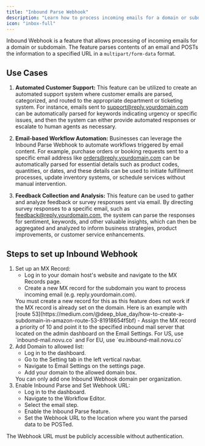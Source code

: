 ```yaml
---
title: "Inbound Parse Webhook"
description: "Learn how to process incoming emails for a domain or subdomain"
icon: "inbox-full"
---
```


Inbound Webhook is a feature that allows processing of incoming emails for a domain or subdomain.
The feature parses contents of an email and POSTs the information to a specified URL in a `multipart/form-data` format.

## Use Cases

1. **Automated Customer Support:** This feature can be utilized to create an automated support system where customer emails are parsed, categorized, and routed to the appropriate department or ticketing system. For instance, emails sent to support@reply.yourdomain.com can be automatically parsed for keywords indicating urgency or specific issues, and then the system can either provide automated responses or escalate to human agents as necessary.

2. **Email-based Workflow Automation:** Businesses can leverage the Inbound Parse Webhook to automate workflows triggered by email content. For example, purchase orders or booking requests sent to a specific email address like orders@reply.yourdomain.com can be automatically parsed for essential details such as product codes, quantities, or dates, and these details can be used to initiate fulfillment processes, update inventory systems, or schedule services without manual intervention.

3. **Feedback Collection and Analysis:** This feature can be used to gather and analyze feedback or survey responses sent via email. By directing survey responses to a specific email, such as feedback@reply.yourdomain.com, the system can parse the responses for sentiment, keywords, and other valuable insights, which can then be aggregated and analyzed to inform business strategies, product improvements, or customer service enhancements.

<Snippet file="cloud-only-feature.mdx" />

## Steps to set up Inbound Webhook

1. Set up an MX Record:
   - Log in to your domain host's website and navigate to the MX Records page.
   - Create a new MX record for the subdomain you want to process incoming email (e.g. reply.yourdomain.com).
    <Warning>
        You must create a new record for this as this feature does not work if the MX record is already set on the domain.
        Here is an example with [route 53](https://medium.com/@deep_blue_day/how-to-create-a-subdomain-in-amazon-route-53-81918654f5bf)
    </Warning>
   - Assign the MX record a priority of 10 and point it to the specified inbound mail server that located on the admin dashboard on the Email Settings.
     <Info>
       For US, use `inbound-mail.novu.co` and For EU, use
       `eu.inbound-mail.novu.co`
     </Info>
2. Add Domain to allowed list:
   - Log in to the dashboard.
   - Go to the Setting tab in the left vertical navbar.
   - Navigate to Email Settings on the settings page.
   - Add your domain to the allowed domain box.
    <Warning>
        You can only add one Inbound Webhook domain per organization.
    </Warning>
3. Enable Inbound Parse and Set Webhook URL:
   - Log in to the dashboard.
   - Navigate to the Workflow Editor.
   - Select the email step.
   - Enable the Inbound Parse feature.
   - Set the Webhook URL to the location where you want the parsed data to be POSTed.

<Note>The Webhook URL must be publicly accessible without authentication.</Note>
